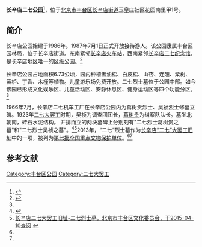 {{Coord|39.83072|116.20056|type:landmark_region:CN-11_source:GoogleMaps|display=title}}
{{文物保护单位
| 级别 = 全国
| 省区市 = 北京市
| 图片 = Tombs of Wu Zhen and Ge Shugui at Changxindian Erqi Park (20220422122856).jpg
| 说明 = 二七烈士墓
| 名称 = 长辛店“二七”大罢工旧址
| 子项 = “二七”烈士墓
| 编号 = 7-1617
| 分类 = 近现代重要史迹及代表性建筑
| 时代 = [[中华民国|民国]]
| 所在 = [[北京市|北京市]][[丰台区|丰台区]]
| 登录 = 2013年
| Cat = 北京全国重点文物保护单位
}}
'''长辛店二七公园'''<ref>{{cite web|url=http://www.bjft.gov.cn/ftq/2022yllhj/202201/c977daf43c9d4fb89281e7489aa23bdd.shtml|title=北京市丰台区园林绿化局长辛店二七公园管理处2022年部门预算公示|publisher=丰台区园林绿化局|date=2022-01-20|accessdate=2022-04-24}}</ref>，位于[[北京市|北京市]][[丰台区|丰台区]][[长辛店街道|长辛店街道]]玉皇庄社区花园南里甲1号。

==简介==
长辛店公园始建于1986年。1987年7月1日正式开放接待游人。该公园隶属丰台区园林局，位于长辛店街道。东南紧邻[[长辛店站|长辛店火车站]]，西南紧邻[[长辛店二七纪念馆|长辛店二七纪念馆]]，是长辛店地区唯一的区级公园。<ref name=sdyl>{{Cite web |url=http://www.bjyl.gov.cn/gyfjqyl/cs/ftq1/201008/t20100811_4635.html |title=长辛店公园，首都园林绿化政务网，于2015-04-10查阅 |access-date=2015-04-10 |archive-url=https://web.archive.org/web/20150923191422/http://www.bjyl.gov.cn/gyfjqyl/cs/ftq1/201008/t20100811_4635.html |archive-date=2015-09-23 |dead-url=yes }}</ref>

长辛店公园占地面积6.73公顷，园内种植者油松、白皮松、山杏、连翘、栾树、黄栌、丁香、木槿等植物。儿童游乐场免费开放。二七烈士墓位于公园中部。如今该园已形成文化娱乐区、儿童活动区、安静休息区、健身运动区等四个功能分区。<ref name=sdyl/>

1966年7月，长辛店二七机车工厂在长辛店公园内为葛树贵烈士、吴祯烈士修墓立碑。1923年[[二七大罢工|二七大罢工]]时期，吴祯为调查团团长，[[葛树贵|葛树贵]]为纠察队队长。墓坐北朝南，砖石水泥结构。 并排而立的两块墓碑上分别刻有"二七烈士葛树贵之墓"和"二七烈士吴祯之墓"。<ref name=ftb>{{Cite web |url=http://www.bjft.gov.cn/fengtaibao/html/2014-09/26/content_8_2.htm |title=全国重点文物保护单位：长辛店二七大罢工旧址，丰台报，2014-09-26 |access-date=2015-04-10 |archive-url=https://web.archive.org/web/20150415025029/http://www.bjft.gov.cn/fengtaibao/html/2014-09/26/content_8_2.htm |archive-date=2015-04-15 |dead-url=yes }}</ref><ref name=ftww>[http://ww.bjft.gov.cn:8082/new_getWwgjById.action?uid=A25 长辛店二七大罢工旧址-二七烈士墓，北京市丰台区文化委员会，于2015-04-10查阅] {{webarchive|url=https://web.archive.org/web/20150415032941/http://ww.bjft.gov.cn:8082/new_getWwgjById.action?uid=A25 |date=2015-04-15 }}</ref>2013年，“二七”烈士墓作为[[长辛店“二七”大罢工旧址|长辛店“二七”大罢工旧址]]中的一项，被列为[[第七批全国重点文物保护单位|第七批全国重点文物保护单位]]。<ref name=ftb/><ref name=ftww/>

==参考文献==
{{reflist}}

{{北京全国重点文物保护单位}}
[[Category:丰台区公园|Category:丰台区公园]]
[[Category:二七大罢工|Category:二七大罢工]]